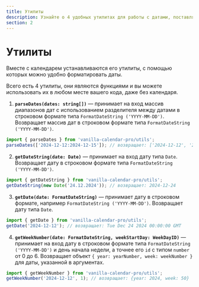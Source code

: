 ```yaml
---
title: Утилиты
description: Узнайте о 4 удобных утилитах для работы с датами, поставляемых с Vanilla Calendar Pro. Эти функции позволяют форматировать даты, преобразовывать их в нужные форматы и определять номера недель.
section: 2
---
```


# Утилиты

Вместе с календарем устанавливаются его утилиты, с помощью которых можно удобно форматировать даты.

Всего есть 4 утилиты, они являются функциями и вы можете использовать их в любом месте вашего кода, даже без календаря.

1. **`parseDates(dates: string[])`** — принимает на вход массив диапазонов дат с использованием разделителя между датами в строковом формате типа `FormatDateString ('YYYY-MM-DD')`. Возвращает массив дат в строковом формате типа `FormatDateString ('YYYY-MM-DD')`.
```ts
import { parseDates } from 'vanilla-calendar-pro/utils';
parseDates(['2024-12-12:2024-12-15']); // возвращает: ['2024-12-12', '2024-12-13', '2024-12-14', '2024-12-15']
```

2. **`getDateString(date: Date)`** — принимает на вход дату типа `Date`. Возвращает дату в строковом формате типа `FormatDateString ('YYYY-MM-DD')`.
```ts
import { getDateString } from 'vanilla-calendar-pro/utils';
getDateString(new Date('24.12.2024')); // возвращает: 2024-12-24
```

3. **`getDate(date: FormatDateString)`** — принимает дату в строковом формате, например `FormatDateString ('YYYY-MM-DD')`. Возвращает дату типа `Date`.
```ts
import { getDate } from 'vanilla-calendar-pro/utils';
getDate('2024-12-12'); // возвращает: Tue Dec 24 2024 00:00:00 GMT
```

4. **`getWeekNumber(date: FormatDateString, weekStartDay: WeekDayID)`** — принимает на вход дату в строковом формате типа `FormatDateString ('YYYY-MM-DD')` и день начала недели, а точнее его `id` с типом `number` от 0 до 6. Возвращает объект `{ year: yearNumber, week: weekNumber }` для даты, указанной в аргументах.
```ts
import { getWeekNumber } from 'vanilla-calendar-pro/utils';
getWeekNumber('2024-12-12', 1); // возвращает: {year: 2024, week: 50}
```
